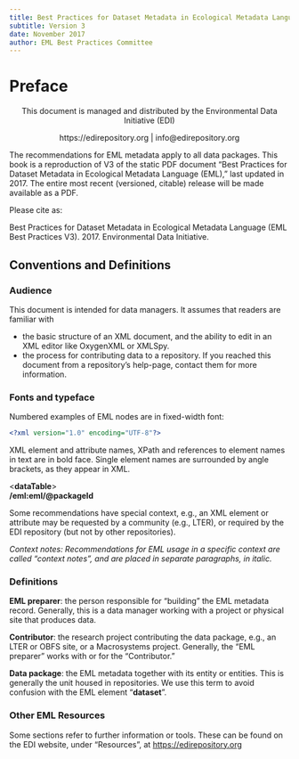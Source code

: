 ```yaml
---
title: Best Practices for Dataset Metadata in Ecological Metadata Language (EML)
subtitle: Version 3
date: November 2017
author: EML Best Practices Committee
---
```



# Preface {.unnumbered}

::: {style='text-align:center;'}

This document is managed and distributed by the Environmental Data Initiative (EDI)

https://edirepository.org | info@edirepository.org

:::

The recommendations for EML metadata apply to all data packages. This book is a reproduction of V3 of the static PDF document "Best Practices for Dataset Metadata in Ecological Metadata Language (EML)," last updated in 2017. The entire most recent (versioned, citable) release will be made available as a PDF. 

Please cite as:

Best Practices for Dataset Metadata in Ecological Metadata Language (EML Best Practices V3). 2017. Environmental Data Initiative.

## Conventions and Definitions

### Audience

This document is intended for data managers. It assumes that readers are familiar with

- the basic structure of an XML document, and the ability to edit in an XML editor like OxygenXML or XMLSpy.
- the process for contributing data to a repository. If you reached this document from a repository's help-page, contact them for more information.

### Fonts and typeface

Numbered examples of EML nodes are in fixed-width font:

```.xml
<?xml version="1.0" encoding="UTF-8"?>
```

XML element and attribute names, XPath and references to element names in text are in bold face. Single element names are surrounded by angle brackets, as they appear in XML.

<**dataTable**>  
**/eml:eml/\@packageId**

Some recommendations have special context, e.g., an XML element or attribute may be requested by a community (e.g., LTER), or required by the EDI repository (but not by other repositories).

_Context notes: Recommendations for EML usage in a specific context are called "context notes", and are placed in separate paragraphs, in italic._

### Definitions

**EML preparer**: the person responsible for "building" the EML metadata record. Generally, this is a data manager working with a project or physical site that produces data.

**Contributor**: the research project contributing the data package, e.g., an LTER or OBFS site, or a Macrosystems project. Generally, the "EML preparer" works with or for the "Contributor."

**Data package**: the EML metadata together with its entity or entities. This is generally the unit housed in repositories. We use this term to avoid confusion with the EML element "**dataset**".

### Other EML Resources

Some sections refer to further information or tools. These can be found on the EDI website, under "Resources", at
[https://edirepository.org](https://edirepository.org)